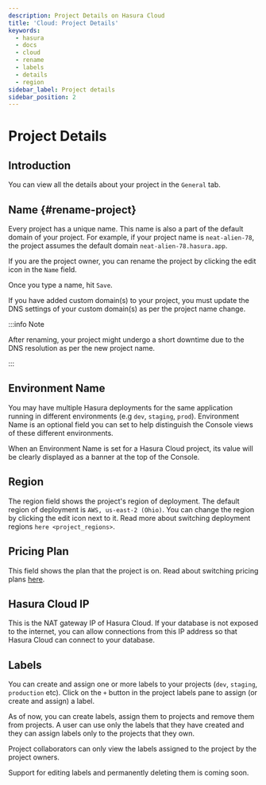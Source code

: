 ```yaml
---
description: Project Details on Hasura Cloud
title: 'Cloud: Project Details'
keywords:
  - hasura
  - docs
  - cloud
  - rename
  - labels
  - details
  - region
sidebar_label: Project details
sidebar_position: 2
---
```



# Project Details

<ProductBadge free pro ee />

## Introduction

You can view all the details about your project in the `General` tab.

<Thumbnail src="/img/projects/general-details.png" alt="General tab" width="900px" />

## Name {#rename-project}

Every project has a unique name. This name is also a part of the default domain of your project. For example, if your
project name is `neat-alien-78`, the project assumes the default domain `neat-alien-78.hasura.app`.

If you are the project owner, you can rename the project by clicking the edit icon in the `Name` field.

<Thumbnail src="/img/projects/project-rename-before.png" alt="Project rename" width="900px" />

Once you type a name, hit `Save`.

<Thumbnail src="/img/projects/project-rename-in-progress.png" alt="Project renaming" width="900px" />

If you have added custom domain(s) to your project, you must update the DNS settings of your custom domain(s) as per the
project name change.

<Thumbnail src="/img/projects/project-rename-dns-update.png" alt="Project rename DNS update" width="900px" />

:::info Note

After renaming, your project might undergo a short downtime due to the DNS resolution as per the new project name.

:::

## Environment Name

You may have multiple Hasura deployments for the same application running in different environments (e.g `dev`,
`staging`, `prod`). Environment Name is an optional field you can set to help distinguish the Console views of these
different environments.

<Thumbnail src="/img/projects/project-adding-environment-name.png" alt="Adding an environment name" width="900px" />

When an Environment Name is set for a Hasura Cloud project, its value will be clearly displayed as a banner at the top
of the Console.

<Thumbnail
  src="/img/projects/project-environment-name-console.png"
  alt="Hasura Console with environment name banner"
  width="900px"
/>

## Region

The region field shows the project's region of deployment. The default region of deployment is `AWS, us-east-2 (Ohio)`.
You can change the region by clicking the edit icon next to it. Read more about switching deployment regions
`here <project_regions>`.

## Pricing Plan

This field shows the plan that the project is on. Read about switching pricing plans
[here](/hasura-cloud/projects/pricing.mdx).

## Hasura Cloud IP

This is the NAT gateway IP of Hasura Cloud. If your database is not exposed to the internet, you can allow connections
from this IP address so that Hasura Cloud can connect to your database.

## Labels

You can create and assign one or more labels to your projects (`dev`, `staging`, `production` etc). Click on the `+`
button in the project labels pane to assign (or create and assign) a label.

<Thumbnail src="/img/projects/project-assign-label.png" alt="Project labels" width="900px" />

As of now, you can create labels, assign them to projects and remove them from projects. A user can use only the labels
that they have created and they can assign labels only to the projects that they own.

Project collaborators can only view the labels assigned to the project by the project owners.

Support for editing labels and permanently deleting them is coming soon.
